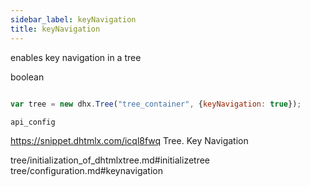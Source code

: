 ```yaml
---
sidebar_label: keyNavigation
title: keyNavigation
---
```



          


<Short>
 
enables key navigation in a tree





</Short>



<Type>
 boolean


</Type>


~~~js
 
var tree = new dhx.Tree("tree_container", {keyNavigation: true});


~~~
	api_config

<Descr>
 


</Descr>


 https://snippet.dhtmlx.com/icql8fwq	Tree. Key Navigation

 tree/initialization_of_dhtmlxtree.md#initializetree
tree/configuration.md#keynavigation
